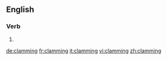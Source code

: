 ==English==

===Verb===
{{head|en}}

# {{present participle of|clam}}

[[de:clamming]]
[[fr:clamming]]
[[it:clamming]]
[[vi:clamming]]
[[zh:clamming]]